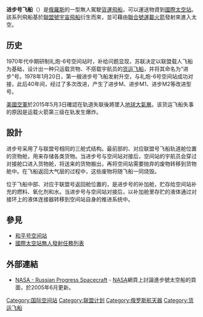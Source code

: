 {{多個問題|
{{expand|time=2015-05-04T07:45:53+00:00}}
{{unreferenced|time=2015-05-04T07:45:53+00:00}}
{{update|time=2015-05-04T07:45:53+00:00}}
{{Expand language|1=en|time=2021-06-20T05:10:40+00:00}}
}}

<!-- {{Launching/Progress |type=spacecraft }}It's OK to leave this template here between launches. To hide the messagebox after a launch without removing the template, edit Template:Launching/Progress and change "show=yes" to "show=no".
Use {{Current spaceflight|date=October 2009}} before docking and after undocking. -->
{{Infobox spacecraft class
| name = 进步号飞船
| image = File:Progress M-52.jpg
| image_caption = 进步号飞船
| image_size = 290px
| manufacturer = 
| designer = 
| country = 
| operator = 
| applications = 運送物資到[[國際太空站|國際太空站]]，原先被設計成運送物資到[[蘇聯|蘇聯]]和[[俄羅斯|俄羅斯]]太空站（參見[[和平号空间站|和平号空间站]]）
| spacecraft_type = 货运飞船
| spacecraft_bus = 
| design_life = 停靠[[太空站|太空站]]6個月
| launch_mass = 
| dry_mass = 
| payload_capacity = 2400 千克
| crew_capacity = 0
| volume = 7.6 立方米
| power = 
| equipment = 
| orbits = 
| length = 7.23 米
| diameter = 2.72 米
| width = 
| span = 
}}

'''进步号飞船'''（{{lang-ru|Прогресс}}）是[[俄羅斯|俄羅斯]]的一型無人駕駛[[貨運飛船|貨運飛船]]，可以運送物資到[[國際太空站|國際太空站]]。該系列飛船基於[[聯盟號宇宙飛船|聯盟號宇宙飛船]]衍生而來，並可藉由[[聯合號運載火箭|聯合號運載火箭]]發射來進入太空。

==历史==
1970年代中期研制礼炮-6号空间站时，补给问题显现，苏联决定以联盟载人飞船为基础，设计出一种只运载货物、不搭载宇航员的[[貨運飛船|货运飞船]]，并将其命名为“进步”号。1978年1月20日，第一艘进步号飞船发射升空，与礼炮-6号空间站成功对接，此后40年间，经过了多次改进，产生了进步M、进步M1、进步M2等改进型号。

[[美國空軍|美國空軍]]於2015年5月3日確認{{tsl|en|Progress M-27M|M-27M進步號太空船}}在轨道失联後將墜入[[地球|地球]][[大氣層|大氣層]]。该货运飞船失事的原因是运载火箭第三级在轨发生爆炸。

== 設計 ==
进步号采用了与联盟号相同的三舱式结构。最前部的、对应联盟号飞船轨道舱位置的货物舱，用来存储各类货物。当进步号与空间站对接后，空间站的宇航员会穿过对接舱口进入货物舱，将送来的货物搬出，再将空间站需要抛弃的废物转移到货物舱中。在飞船返回大气层的过程中，这些废物将随飞船一同烧毁。

位于飞船中部、对应于联盟号返回舱位置的，是进步号的补加舱，贮存给空间站补充的燃料、氧化剂和水。当进步号与空间站对接后，以补加舱里存贮的液体通过对接环上的液体连接器转移到空间站自身的推进系统中。
== 參見 ==
* [[和平号空间站|和平号空间站]]
* [[國際太空站無人發射任務列表|國際太空站無人發射任務列表]]

== 外部連結 ==
* [http://www.nasa.gov/mission_pages/station/structure/elements/progress.html NASA - Russian Progress Spacecraft] {{Wayback|url=http://www.nasa.gov/mission_pages/station/structure/elements/progress.html |date=20210504154807 }} - [[NASA|NASA]]網頁上討論進步號太空船的頁面，於2005年6月更新。{{en}}
{{Cargo spacecraft}}
{{国际空间站}}
{{进步号货运飞船}}
[[Category:国际空间站|Category:国际空间站]]
[[Category:联盟计划|Category:联盟计划]]
[[Category:俄罗斯航天器|Category:俄罗斯航天器]]
[[Category:货运飞船|Category:货运飞船]]